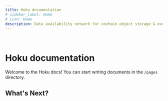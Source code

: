 ```yaml
---
title: Hoku documentation
# sidebar_label: Home
# icon: Home
description: Data availability network for onchain object storage & event streaming.
---
```


<br />

# Hoku documentation


Welcome to the Hoku docs! You can start writing documents in the `/pages` directory.

## What's Next?

<Cards>
  <Card title="TODO" href="/" />
  <Card title="TODO" href="/" />
  <Card title="TODO" href="/" />
  <Card title="TODO" href="/" />
</Cards>
